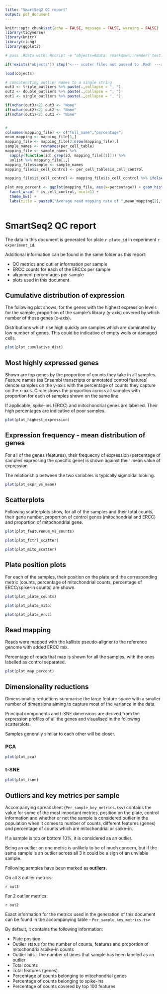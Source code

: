 ```yaml
---
title: "SmartSeq2 QC report"
output: pdf_document
---
```


```r
knitr::opts_chunk$set(echo = FALSE, message = FALSE, warning = FALSE)
library(tidyverse)
library(knitr)
library(rlang)
library(ggplot2)
```

```r
# pass .Rdata with: Rscript -e "objects=Rdata; rmarkdown::render('test.rmd')"

if(!exists("objects")) stop("<--- scater files not passed to .Rmd! --->")

load(objects)

# concatenating outlier names to a single string
out3 <- triple_outliers %>% paste(.,collapse = ", ")
out2 <- double_outliers %>% paste(.,collapse = ", ")
out1 <- single_outliers %>% paste(.,collapse = ", ")

if(nchar(out3)<2) out3 <- "None"
if(nchar(out2)<2) out2 <- "None"
if(nchar(out1)<2) out1 <- "None"


# 
colnames(mapping_file) <- c("full_name","percentage")
mean_mapping <- mapping_file[1,]
mapping_file <- mapping_file[2:nrow(mapping_file),]
sample_names <- rownames(per_cell_table)
mapping_file <- sample_names %>%
  sapply(function(id) grep(id, mapping_file[[1]])) %>%
  unlist %>% mapping_file[.,]
mapping_file$sample <- sample_names
mapping_file$is_cell_control <- per_cell_table$is_cell_control

mapping_file$is_cell_control <- mapping_file$is_cell_control %>% ifelse("Control samples", "All other samples")

plot_map_percent <- ggplot(mapping_file, aes(x=percentage)) + geom_histogram(binwidth = 1, color="darkgreen", fill="lightblue") +
  facet_wrap( ~ is_cell_control, ncol=1) +
  theme_bw() +
  labs(title = paste0("Average read mapping rate of ",mean_mapping[2],"%"))
  
```


# SmartSeq2 QC report

The data in this document is generated for plate `r plate_id` in experiment `r experiment_id`.

Additional information can be found in the same folder as this report:

* QC metrics and outlier information per sample
* ERCC counts for each of the ERCCs per sample
* alignment percentages per sample
* plots used in this document


## Cumulative distribution of expression

The following plot shows, for the genes with the highest expression levels for the sample, proportion of the sample's library (y-axis) covered by which number of those genes (x-axis).

Distributions which rise high quickly are samples which are dominated by low number of genes.
This could be indicative of empty wells or damaged cells.

```r
plot(plot_cumulative_dist)
```

\newpage

## Most highly expressed genes

Shown are top genes by the proportion of counts they take in all samples.
Feature names (as Ensembl transcripts or annotated control features) denote samples on the y-axis with the percentage of counts they capture on the x-axis. Circle shows the proportion across all samples with proportion for each of samples shown on the same line.

If applicable, spike-ins (ERCC) and mitochondrial genes are labelled. Their high percentages are indicative of poor samples.

```r
plot(plot_highest_expression)
```

\newpage

## Expression frequency - mean distribution of genes

For all of the genes (features), their frequecny of expression (percentage of samples expressing the specific gene) is shown against their mean value of expression

The relationship between the two variables is typically sigmoidal looking.


```r
plot(plot_expr_vs_mean)
```

\newpage

## Scatterplots

Following scatterplots show, for all of the samples and their total counts, their gene number, proportion of control genes (mitochondrial and ERCC) and proportion of mitochondrial gene. 

```r
plot(plot_featurenum_vs_counts)
```

```r
plot(plot_fctrl_scatter)
```

```r
plot(plot_mito_scatter)

```

\newpage

## Plate position plots

For each of the samples, their position on the plate and the corresponding metric (counts, percentage of mitochondrial counts, percentage of ERCC/spike-in counts) are shown.

```r
plot(plot_plate_counts)
```

\newpage

```r
plot(plot_plate_mito)
```



```r
plot(plot_plate_ercc)
```

\newpage

## Read mapping

Reads were mapped with the kallisto pseudo-aligner to the reference genome with added ERCC mix.

Percentage of reads that map is shown for all the samples, with the ones labelled as control separated.

```r
plot(plot_map_percent)
```

\newpage

## Dimensionality reductions

Dimensionality reductions summarise the large feature space with a smaller number of dimensions aiming to capture most of the variance in the data.

Principal components and t-SNE dimensions are derived from the expression profiles of all the genes and visualised in the following scatterplots.

Samples generally similar to each other will be closer.

### PCA

```r
plot(plot_pca)
```

\newpage

### t-SNE

```r
plot(plot_tsne)
```

## Outliers and key metrics per sample

Accompanying spreadsheet (`Per_sample_key_metrics.tsv`) contains the value for some of the most important metrics, position on the plate, control information and whether or not the sample is considered outlier in the population when it comes to number of counts, different features (genes) and percentage of counts which are mitochondrial or spike-in.

If a sample is top or bottom 10%, it is considered as an outlier.

Being an outlier on one metric is unlikely to be of much concern, but if the same sample is an outlier across all 3 it could be a sign of an unviable sample.

Following samples have been marked as **outliers**.

On all 3 outlier metrics:

`r out3`

For 2 outlier metrics:

`r out2`

\newpage

Exact information for the metrics used in the generation of this document can be found in the accompanying table - `Per_sample_key_metrics.tsv`

By default, it contains the following information: 

* Plate position
* Outlier status for the number of counts, features and proportion of mitochondrial/spike-in counts
* Outlier hits - the number of times that sample has been labeled as an outlier
* Total counts
* Total features (genes)
* Percentage of counts belonging to mitochondrial genes
* Percentage of counts belonging to spike-ins
* Percentage of counts covered by top 100 features



